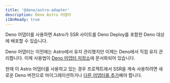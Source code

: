 ```yaml
---
title: '@deno/astro-adapter'
description: Deno Astro 어댑터
i18nReady: true
---
```


Deno 어댑터를 사용하면 Astro가 SSR 사이트를 Deno Deploy를 포함한 Deno 대상에 배포할 수 있습니다.

Deno 어댑터는 이전에는 Astro에서 유지 관리했지만 이제는 Deno에서 직접 유지 관리합니다. 이제 사용법이 [Deno 어댑터 저장소](https://github.com/denoland/deno-astro-adapter)에 문서화되어 있습니다.

현재 이 Astro 어댑터를 사용하고 있는 경우 프로젝트에서 SSR을 계속 사용하려면 새로운 Deno 버전으로 마이그레이션하거나 [다른 어댑터를 추가](/ko/guides/server-side-rendering/)해야 합니다.
